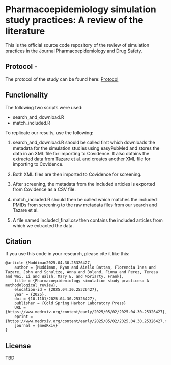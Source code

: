 # Pharmacoepidemiology simulation study practices: A review of the literature

This is the official source code repository of the review of simulation practices in the Journal Pharmacoepidemiology and Drug Safety.

## Protocol -

The protocol of the study can be found here: [Protocol](../2.1.a_i.emulat_sim_brief/reports/emulat_sim_protocol.pdf)

## Functionality

The following two scripts were used:

-   search_and_download.R
-   match_included.R

To replicate our results, use the following: 

1. search_and_download.R should be called first which downloads the metadata for the simulation studies using easyPubMed and stores the data in an XML file for importing to Covidence. It also obtains the extracted data from [Tazare et al.](https://doi.org/10.1002/pds.5856) and creates another XML file for importing to Covidence. 

2. Both XML files are then imported to Covidence for screening. 

3. After screening, the metadata from the included articles is exported from Covidence as a CSV file.

4. match_included.R should then be called which matches the included PMIDs from screening to the raw metadata files from our search and Tazare et al. 

5. A file named included_final.csv then contains the included articles from which we extracted the data.

## Citation

If you use this code in your research, please cite it like this:

```         
@article {Muddiman2025.04.30.25326427,
	author = {Muddiman, Ryan and Aiello Battan, Florencia Ines and Tazare, John and Schultze, Anna and Boland, Fiona and Perez, Teresa and Wei, Li and Walsh, Mary E. and Moriarty, Frank},
	title = {Pharmacoepidemiology simulation study practices: A methodological review},
	elocation-id = {2025.04.30.25326427},
	year = {2025},
	doi = {10.1101/2025.04.30.25326427},
	publisher = {Cold Spring Harbor Laboratory Press}
	URL = {https://www.medrxiv.org/content/early/2025/05/02/2025.04.30.25326427},
	eprint = {https://www.medrxiv.org/content/early/2025/05/02/2025.04.30.25326427.full.pdf},
	journal = {medRxiv}
}

```

## License

TBD
